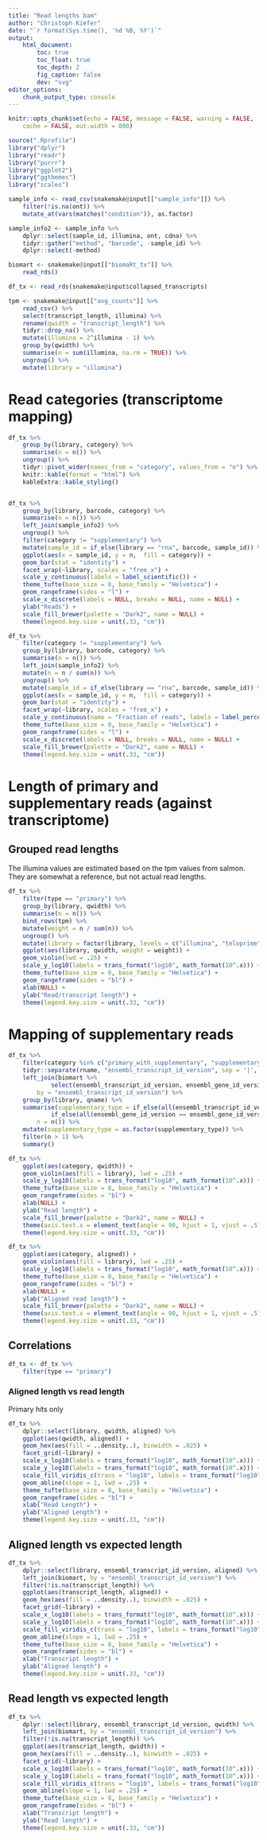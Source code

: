 ```yaml
---
title: "Read lengths bam"
author: "Christoph Kiefer"
date: "`r format(Sys.time(), '%d %B, %Y')`"
output:
    html_document:
        toc: true
        toc_float: true
        toc_depth: 2
        fig_caption: false
        dev: "svg"
editor_options:
    chunk_output_type: console
---
```


```r
knitr::opts_chunk$set(echo = FALSE, message = FALSE, warning = FALSE,
    cache = FALSE, out.width = 800)
```


```r
source(".Rprofile")
library("dplyr")
library("readr")
library("purrr")
library("ggplot2")
library("ggthemes")
library("scales")
```


```r
sample_info <- read_csv(snakemake@input[["sample_info"]]) %>% 
    filter(!is.na(ont)) %>%
    mutate_at(vars(matches("condition")), as.factor)

sample_info2 <- sample_info %>% 
    dplyr::select(sample_id, illumina, ont, cdna) %>% 
    tidyr::gather("method", "barcode", -sample_id) %>% 
    dplyr::select(-method) 

biomart <- snakemake@input[["biomaRt_tx"]] %>%
    read_rds()
```

```r
df_tx <- read_rds(snakemake@input$collapsed_transcripts)

tpm <- snakemake@input[["avg_counts"]] %>% 
    read_csv() %>% 
    select(transcript_length, illumina) %>% 
    rename(qwidth = "transcript_length") %>%
    tidyr::drop_na() %>% 
    mutate(illumina = 2^illumina - 1) %>% 
    group_by(qwidth) %>% 
    summarise(n = sum(illumina, na.rm = TRUE)) %>% 
    ungroup() %>% 
    mutate(library = "illumina")
```

# Read categories (transcriptome mapping)

```r
df_tx %>% 
    group_by(library, category) %>% 
    summarise(n = n()) %>% 
    ungroup() %>% 
    tidyr::pivot_wider(names_from = "category", values_from = "n") %>% 
    knitr::kable(format = "html") %>%
    kableExtra::kable_styling()


df_tx %>% 
    group_by(library, barcode, category) %>% 
    summarise(n = n()) %>% 
    left_join(sample_info2) %>%
    ungroup() %>% 
    filter(category != "supplementary") %>% 
    mutate(sample_id = if_else(library == "rna", barcode, sample_id)) %>%  
    ggplot(aes(x = sample_id, y = n,  fill = category)) +
    geom_bar(stat = "identity") +
    facet_wrap(~library, scales = "free_x") +
    scale_y_continuous(labels = label_scientific()) +
    theme_tufte(base_size = 8, base_family = "Helvetica") +
    geom_rangeframe(sides = "l") +
    scale_x_discrete(labels = NULL, breaks = NULL, name = NULL) +
    ylab("Reads") +
    scale_fill_brewer(palette = "Dark2", name = NULL) +
    theme(legend.key.size = unit(.33, "cm"))

df_tx %>% 
    filter(category != "supplementary") %>% 
    group_by(library, barcode, category) %>% 
    summarise(n = n()) %>% 
    left_join(sample_info2) %>%  
    mutate(n = n / sum(n)) %>% 
    ungroup() %>% 
    mutate(sample_id = if_else(library == "rna", barcode, sample_id)) %>% 
    ggplot(aes(x = sample_id, y = n,  fill = category)) +
    geom_bar(stat = "identity") +
    facet_wrap(~library, scales = "free_x") +
    scale_y_continuous(name = "Fraction of reads", labels = label_percent()) +
    theme_tufte(base_size = 8, base_family = "Helvetica") +
    geom_rangeframe(sides = "l") +
    scale_x_discrete(labels = NULL, breaks = NULL, name = NULL) +
    scale_fill_brewer(palette = "Dark2", name = NULL) +
    theme(legend.key.size = unit(.33, "cm"))
```


# Length of primary and supplementary reads (against transcriptome)

## Grouped read lengths

The illumina values are estimated based on the tpm values from salmon. They are
somewhat a reference, but not actual read lengths.

```r
df_tx %>% 
    filter(type == "primary") %>% 
    group_by(library, qwidth) %>% 
    summarise(n = n()) %>% 
    bind_rows(tpm) %>% 
    mutate(weight = n / sum(n)) %>% 
    ungroup() %>% 
    mutate(library = factor(library, levels = c("illumina", "teloprime", "cdna", "rna"))) %>% 
    ggplot(aes(library, qwidth, weight = weight)) +
    geom_violin(lwd = .25) +
    scale_y_log10(labels = trans_format("log10", math_format(10^.x))) +
    theme_tufte(base_size = 8, base_family = "Helvetica") +
    geom_rangeframe(sides = "bl") +
    xlab(NULL) + 
    ylab("Read/transcript length") +
    theme(legend.key.size = unit(.33, "cm"))
```

# Mapping of supplementary reads

```r
df_tx %>% 
    filter(category %in% c("primary_with_supplementary", "supplementary")) %>% 
    tidyr::separate(rname, "ensembl_transcript_id_version", sep = '|', extra = "drop") %>% 
    left_join(biomart %>% 
            select(ensembl_transcript_id_version, ensembl_gene_id_version),
        by = "ensembl_transcript_id_version") %>% 
    group_by(library, qname) %>% 
    summarise(supplementary_type = if_else(all(ensembl_transcript_id_version == ensembl_transcript_id_version), "same_transcript", 
            if_else(all(ensembl_gene_id_version == ensembl_gene_id_version), "same_gene", "not_same_gene")),
        n = n()) %>% 
    mutate(supplementary_type = as.factor(supplementary_type)) %>% 
    filter(n > 1) %>% 
    summary()
```


```r
df_tx %>% 
    ggplot(aes(category, qwidth)) + 
    geom_violin(aes(fill = library), lwd = .25) +
    scale_y_log10(labels = trans_format("log10", math_format(10^.x))) +
    theme_tufte(base_size = 8, base_family = "Helvetica") +
    geom_rangeframe(sides = "bl") +
    xlab(NULL) + 
    ylab("Read length") +
    scale_fill_brewer(palette = "Dark2", name = NULL) +
    theme(axis.text.x = element_text(angle = 90, hjust = 1, vjust = .5)) +
    theme(legend.key.size = unit(.33, "cm"))
```

```r
df_tx %>% 
    ggplot(aes(category, aligned)) + 
    geom_violin(aes(fill = library), lwd = .25) +
    scale_y_log10(labels = trans_format("log10", math_format(10^.x))) +
    theme_tufte(base_size = 8, base_family = "Helvetica") +
    geom_rangeframe(sides = "bl") +
    xlab(NULL) + 
    ylab("Aligned read length") +
    scale_fill_brewer(palette = "Dark2", name = NULL) +
    theme(axis.text.x = element_text(angle = 90, hjust = 1, vjust = .5)) +
    theme(legend.key.size = unit(.33, "cm"))
```

## Correlations

```r
df_tx <- df_tx %>% 
    filter(type == "primary")
```


### Aligned length vs read length

Primary hits only

```r
df_tx %>% 
    dplyr::select(library, qwidth, aligned) %>% 
    ggplot(aes(qwidth, aligned)) +
    geom_hex(aes(fill = ..density..), binwidth = .025) +
    facet_grid(~library) +
    scale_x_log10(labels = trans_format("log10", math_format(10^.x))) +
    scale_y_log10(labels = trans_format("log10", math_format(10^.x))) +
    scale_fill_viridis_c(trans = "log10", labels = trans_format("log10", math_format(10^.x))) +
    geom_abline(slope = 1, lwd = .25) +
    theme_tufte(base_size = 8, base_family = "Helvetica") +
    geom_rangeframe(sides = "bl") +
    xlab("Read Length") + 
    ylab("Aligned Length") +
    theme(legend.key.size = unit(.33, "cm"))
```

## Aligned length vs expected length

```r
df_tx %>%
    dplyr::select(library, ensembl_transcript_id_version, aligned) %>%
    left_join(biomart, by = "ensembl_transcript_id_version") %>%
    filter(!is.na(transcript_length)) %>%
    ggplot(aes(transcript_length, aligned)) +
    geom_hex(aes(fill = ..density..), binwidth = .025) +
    facet_grid(~library) +
    scale_x_log10(labels = trans_format("log10", math_format(10^.x))) +
    scale_y_log10(labels = trans_format("log10", math_format(10^.x))) +
    scale_fill_viridis_c(trans = "log10", labels = trans_format("log10", math_format(10^.x))) +
    geom_abline(slope = 1, lwd = .25) +
    theme_tufte(base_size = 8, base_family = "Helvetica") +
    geom_rangeframe(sides = "bl") +
    xlab("Transcript length") +
    ylab("Aligned length") +
    theme(legend.key.size = unit(.33, "cm"))
```

## Read length vs expected length

```r
df_tx %>%
    dplyr::select(library, ensembl_transcript_id_version, qwidth) %>%
    left_join(biomart, by = "ensembl_transcript_id_version") %>%
    filter(!is.na(transcript_length)) %>%
    ggplot(aes(transcript_length, qwidth)) +
    geom_hex(aes(fill = ..density..), binwidth = .025) +
    facet_grid(~library) +
    scale_x_log10(labels = trans_format("log10", math_format(10^.x))) +
    scale_y_log10(labels = trans_format("log10", math_format(10^.x))) +
    scale_fill_viridis_c(trans = "log10", labels = trans_format("log10", math_format(10^.x))) +
    geom_abline(slope = 1, lwd = .25) +
    theme_tufte(base_size = 8, base_family = "Helvetica") +
    geom_rangeframe(sides = "bl") +
    xlab("Transcript length") +
    ylab("Read length") +
    theme(legend.key.size = unit(.33, "cm"))
```
